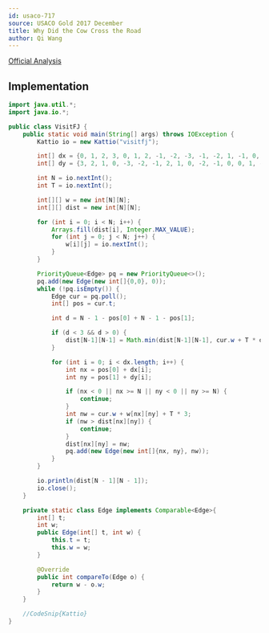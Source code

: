 ```yaml
---
id: usaco-717
source: USACO Gold 2017 December
title: Why Did the Cow Cross the Road
author: Qi Wang
---
```


[Official Analysis](http://www.usaco.org/current/data/sol_visitfj_gold_feb17.html)

## Implementation

<LanguageSection>
<JavaSection>

```java
import java.util.*;
import java.io.*;

public class VisitFJ {
	public static void main(String[] args) throws IOException {
		Kattio io = new Kattio("visitfj");

		int[] dx = {0, 1, 2, 3, 0, 1, 2, -1, -2, -3, -1, -2, 1, -1, 0, 0};
		int[] dy = {3, 2, 1, 0, -3, -2, -1, 2, 1, 0, -2, -1, 0, 0, 1, -1};

		int N = io.nextInt();
		int T = io.nextInt();

		int[][] w = new int[N][N];
		int[][] dist = new int[N][N];

		for (int i = 0; i < N; i++) {
			Arrays.fill(dist[i], Integer.MAX_VALUE);
			for (int j = 0; j < N; j++) {
				w[i][j] = io.nextInt();
			}
		}

		PriorityQueue<Edge> pq = new PriorityQueue<>();
		pq.add(new Edge(new int[]{0,0}, 0));
		while (!pq.isEmpty()) {
			Edge cur = pq.poll();
			int[] pos = cur.t;

			int d = N - 1 - pos[0] + N - 1 - pos[1];

			if (d < 3 && d > 0) {
				dist[N-1][N-1] = Math.min(dist[N-1][N-1], cur.w + T * d);
			}

			for (int i = 0; i < dx.length; i++) {
				int nx = pos[0] + dx[i];
				int ny = pos[1] + dy[i];

				if (nx < 0 || nx >= N || ny < 0 || ny >= N) {
					continue;
				}
				int nw = cur.w + w[nx][ny] + T * 3;
				if (nw > dist[nx][ny]) {
					continue;
				}
				dist[nx][ny] = nw;
				pq.add(new Edge(new int[]{nx, ny}, nw));
			}
		}

		io.println(dist[N - 1][N - 1]);
		io.close();
	}

	private static class Edge implements Comparable<Edge>{
		int[] t;
		int w;
		public Edge(int[] t, int w) {
			this.t = t;
			this.w = w;
		}

		@Override
		public int compareTo(Edge o) {
			return w - o.w;
		}
	}

	//CodeSnip{Kattio}
}
```

</JavaSection>
</LanguageSection>
